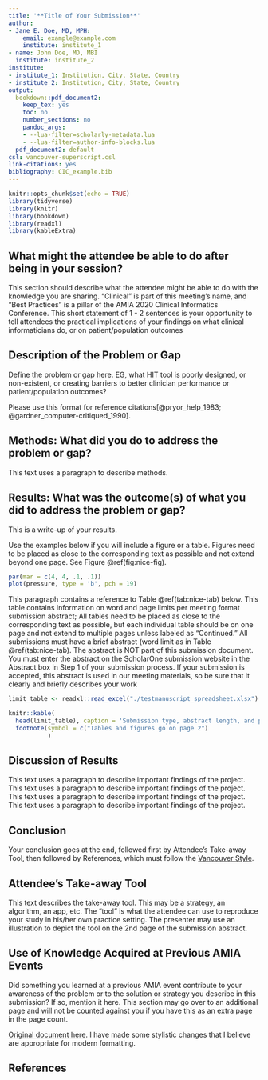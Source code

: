 ```yaml
---
title: '**Title of Your Submission**'
author:
- Jane E. Doe, MD, MPH:
    email: example@example.com
    institute: institute_1
- name: John Doe, MD, MBI
  institute: institute_2
institute:
- institute_1: Institution, City, State, Country
- institute_2: Institution, City, State, Country
output:
  bookdown::pdf_document2:
    keep_tex: yes
    toc: no
    number_sections: no
    pandoc_args:
    - --lua-filter=scholarly-metadata.lua
    - --lua-filter=author-info-blocks.lua
  pdf_document2: default
csl: vancouver-superscript.csl
link-citations: yes
bibliography: CIC_example.bib
---
```


```r
knitr::opts_chunk$set(echo = TRUE)
library(tidyverse)
library(knitr)
library(bookdown)
library(readxl)
library(kableExtra)
```

## What might the attendee be able to do after being in your session?

This section should describe what the attendee might be able to do with the knowledge you are sharing. “Clinical” is part of this meeting’s name, and “Best Practices” is a pillar of the AMIA 2020 Clinical Informatics Conference. This short statement of 1 - 2 sentences is your opportunity to tell attendees the practical implications of your findings on what clinical informaticians do, or on patient/population outcomes

## Description of the Problem or Gap

Define the problem or gap here. EG, what HIT tool is poorly designed, or non-existent, or creating barriers to better clinician performance or patient/population outcomes?

Please use this format for reference citations[@pryor_help_1983; @gardner_computer-critiqued_1990].

## Methods: What did you do to address the problem or gap?

This text uses a paragraph to describe methods. 

## Results: What was the outcome(s) of what you did to address the problem or gap?

This is a write-up of your results.

Use the examples below if you will include a figure or a table. Figures need to be placed as close to the corresponding text as possible and not extend beyond one page. See Figure \@ref(fig:nice-fig). 

```r
par(mar = c(4, 4, .1, .1))
plot(pressure, type = 'b', pch = 19)
```

This paragraph contains a reference to Table \@ref(tab:nice-tab) below. This table contains information on word and page limits per meeting format submission abstract; \textcolor{red}{if your submission is longer than what is specified, it will be rejected without review.} All tables need to be placed as close to the corresponding text as possible, but each individual table should be on one page and not extend to multiple pages unless labeled as “Continued.” All submissions must have a brief abstract (word limit as in Table \@ref(tab:nice-tab). The abstract is NOT part of this submission document. You must enter the abstract on the ScholarOne submission website in the Abstract box in Step 1 of your submission process. If your submission is accepted, this abstract is used in our meeting materials, so be sure that it clearly and briefly describes your work

```r

limit_table <- readxl::read_excel("./testmanuscript_spreadsheet.xlsx")

knitr::kable(
  head(limit_table), caption = 'Submission type, abstract length, and page length maximum for AMIA submissions.', booktabs = TRUE) %>%
  footnote(symbol = c("Tables and figures go on page 2")
           )
```

## Discussion of Results

This text uses a paragraph to describe important findings of the project. This text uses a paragraph to describe important findings of the project. This text uses a paragraph to describe important findings of the project. This text uses a paragraph to describe important findings of the project.

## Conclusion

Your conclusion goes at the end, followed first by Attendee’s Take-away Tool, then followed by References, which must follow the [Vancouver Style](http://www.citethisforme.com/). 

## Attendee’s Take-away Tool

This text describes the take-away tool. This may be a strategy, an algorithm, an app, etc. The “tool” is what the attendee can use to reproduce your study in his/her own practice setting. The presenter may use an illustration to depict the tool on the 2nd page of the submission abstract.

## Use of Knowledge Acquired at Previous AMIA Events

Did something you learned at a previous AMIA event contribute to your awareness of the problem or to the solution or strategy you describe in this submission? If so, mention it here. This section may go over to an additional page and will not be counted against you if you have this as an extra page in the page count.

[Original document here](https://www.amia.org/sites/default/files/CIC2021-Submission-Template.pdf). I have made some stylistic changes that I believe are appropriate for modern formatting. 

## References

